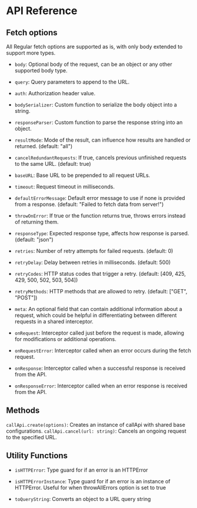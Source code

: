 # API Reference

## Fetch options

All Regular fetch options are supported as is, with only body extended to support more types.

-  `body`: Optional body of the request, can be an object or any other supported body type.

-  `query`: Query parameters to append to the URL.

-  `auth`: Authorization header value.

-  `bodySerializer`: Custom function to serialize the body object into a string.

-  `responseParser`: Custom function to parse the response string into an object.

-  `resultMode`: Mode of the result, can influence how results are handled or returned. (default: "all")

-  `cancelRedundantRequests`: If true, cancels previous unfinished requests to the same URL. (default: true)

-  `baseURL`: Base URL to be prepended to all request URLs.

-  `timeout`: Request timeout in milliseconds.

-  `defaultErrorMessage`: Default error message to use if none is provided from a response. (default: "Failed to fetch data from server!")

-  `throwOnError`: If true or the function returns true, throws errors instead of returning them.

-  `responseType`: Expected response type, affects how response is parsed. (default: "json")

-  `retries`: Number of retry attempts for failed requests. (default: 0)

-  `retryDelay`: Delay between retries in milliseconds. (default: 500)

-  `retryCodes`: HTTP status codes that trigger a retry. (default: [409, 425, 429, 500, 502, 503, 504])

-  `retryMethods`: HTTP methods that are allowed to retry. (default: ["GET", "POST"])

-  `meta`: An optional field that can contain additional information about a request, which could be helpful in differentiating between different requests in a shared interceptor.

-  `onRequest`: Interceptor called just before the request is made, allowing for modifications or additional operations.

-  `onRequestError`: Interceptor called when an error occurs during the fetch request.

-  `onResponse`: Interceptor called when a successful response is received from the API.

-  `onResponseError`: Interceptor called when an error response is received from the API.

## Methods

`callApi.create(options)`: Creates an instance of callApi with shared base configurations.
`callApi.cancel(url: string)`: Cancels an ongoing request to the specified URL.

## Utility Functions

-  `isHTTPError`: Type guard for if an error is an HTTPError

-  `isHTTPErrorInstance`: Type guard for if an error is an instance of HTTPError. Useful for when throwAllErrors option is set to true

-  `toQueryString`: Converts an object to a URL query string
